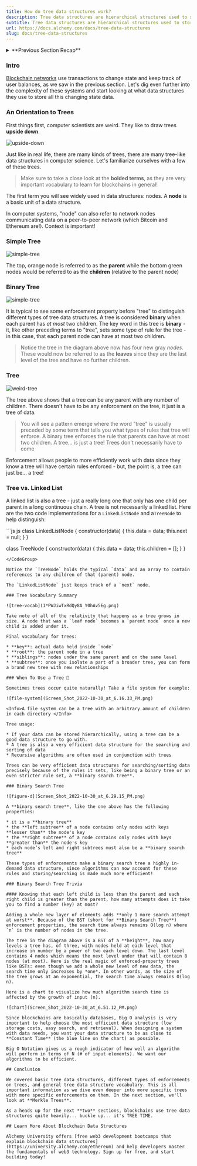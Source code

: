 ```yaml
---
title: How do tree data structures work?
description: Tree data structures are hierarchical structures used to store and organize data. They consist of nodes, with a parent-child relationship, and can have different enforcements such as being binary or a binary search tree.
subtitle: Tree data structures are hierarchical structures used to store and organize data. They consist of nodes, with a parent-child relationship, and can have different enforcements such as being binary or a binary search tree.
url: https://docs.alchemy.com/docs/tree-data-structures
slug: docs/tree-data-structures
---
```


<details>
<summary>**Previous Section Recap**</summary>

In the previous section, we looked at how Bitcoin and Ethereum keep \[track of user balances]\():

* **Account-based Model**:

  * Used by [Ethereum](/docs/what-is-ethereum); we are familiar with this model since traditional banks also use it
  * Keeps track of an overall user state which includes balance (ie. Alice has $17.76)

* **UTXO** (Unspent Transaction Outputs): - Cash-like system of balance tracking used by Bitcoin - All the UTXOs are stored in a [global UTXO set](https://www.blockchain.com/explorer/charts/utxo-count)

</details>

### Intro

[Blockchain networks](/docs/what-are-blockchain-networks) use transactions to change state and keep track of user balances, as we saw in the previous section. Let's dig even further into the complexity of these systems and start looking at what data structures they use to store all this changing state data.

### An Orientation to Trees

First things first, computer scientists are weird. They like to draw trees **upside down**.

![upside-down](Screen_Shot_2022-11-30_at_3.25.06_PM.png)

Just like in real life, there are many kinds of trees, there are many tree-like data structures in computer science. Let's familiarize ourselves with a few of these trees.

> Make sure to take a close look at the **bolded terms**, as they are very important vocabulary to learn for blockchains in general!

The first term you will see widely used in data structures: nodes. A **node** is a basic unit of a data structure.

<Info>
  In computer systems, "node" can also refer to network nodes communicating data
  on a peer-to-peer network (which Bitcoin and Ethereum are!). Context is
  important!
</Info>

### Simple Tree

![simple-tree](Screen_Shot_2022-10-29_at_4.06.17_PM.png)

The top, orange node is referred to as the **parent** while the bottom green nodes would be referred to as the **children** (relative to the parent node)

### Binary Tree

![simple-tree](Screen_Shot_2022-10-29_at_4.06.30_PM.png)

It is typical to see some enforcement property before "tree" to distinguish different types of tree data structures. A tree is considered **binary** when each parent has *at most* two children. The key word in this tree is **binary** - it, like other preceding terms to "tree", sets some type of rule for the tree - in this case, that each parent node can have at most two children.

> Notice the tree in the diagram above now has four new gray *nodes*. These would now be referred to as the **leaves** since they are the last level of the tree and have no further children.

### Tree

![weird-tree](Screen_Shot_2022-10-29_at_4.06.40_PM.png)

The tree above shows that a tree can be any parent with any number of children. There doesn't have to be any enforcement on the tree, it just is a tree of data.

> You will see a pattern emerge where the word "tree" is usually preceded by some term that tells you what types of rules that tree will enforce. A binary tree enforces the rule that parents can have at most two children. A tree... is just a tree! Trees don't necessarily have to come

Enforcement allows people to more efficiently work with data since they know a tree will have certain rules enforced - but, the point is, a tree can just be... a tree!

### Tree vs. Linked List

A linked list is also a tree - just a really long one that only has one child per parent in a long continuous chain. A tree is not necessarily a linked list. Here are the two code implementations for a `LinkedListNode` and a`TreeNode` to help distinguish:

<CodeGroup>
  ```js js
  class LinkedListNode {
          constructor(data) {
              this.data = data;
              this.next = null;
          }
  }

  class TreeNode {
  constructor(data) {
  this.data = data;
  this.children = [];
  }
  }

  ```
</CodeGroup>

Notice the `TreeNode` holds the typical `data` and an array to contain references to any children of that (parent) node.

The `LinkedListNode` just keeps track of a `next` node.

### Tree Vocabulary Summary

![tree-vocab](1*PWJiwTxRdQy8A_Y0hAv5Eg.png)

Take note of all of the relativity that happens as a tree grows in size. A node that was a `leaf node` becomes a `parent node` once a new child is added under it.

Final vocabulary for trees:

* **key**: actual data held inside `node`
* **root**: the parent node in a tree
* **siblings**: nodes under the same parent and on the same level
* **subtree**: once you isolate a part of a broader tree, you can form a brand new tree with new relationships

### When To Use a Tree 🌲

Sometimes trees occur quite naturally! Take a file system for example:

![file-system](Screen_Shot_2022-10-30_at_6.16.33_PM.png)

<Info>A file system can be a tree with an arbitrary amount of children in each directory </Info>

Tree usage:

* If your data can be stored hierarchically, using a tree can be a good data structure to go with.
* A tree is also a very efficient data structure for the searching and sorting of data
* Recursive algorithms are often used in conjunction with trees

Trees can be very efficient data structures for searching/sorting data precisely because of the rules it sets, like being a binary tree or an even stricter rule set, a **binary search tree**.

### Binary Search Tree

![figure-d](Screen_Shot_2022-10-30_at_6.29.15_PM.png)

A **binary search tree**, like the one above has the following properties:

* it is a **binary tree**
* the **left subtree** of a node contains only nodes with keys **lesser than** the node's key
* the **right subtree** of a node contains only nodes with keys **greater than** the node's key
* each node’s left and right subtrees must also be a **binary search tree**

These types of enforcements make a binary search tree a highly in-demand data structure, since algorithms can now account for these rules and storing/searching is made much more efficient!

### Binary Search Tree Trivia

#### Knowing that each left child is less than the parent and each right child is greater than the parent, how many attempts does it take you to find a number (key) at most?

Adding a whole new layer of elements adds **only 1 more search attempt at worst**. Because of the BST (short for **Binary Search Tree**) enforcement properties, the search time always remains O(log n) where `n` is the number of nodes in the tree.

The tree in the diagram above is a BST of a **height**, how many levels a tree has, of three, with nodes held at each level that increase in number by a power of two each level down. The last level contains 4 nodes which means the next level under that will contain 8 nodes (at most). Here is the real magic of enforced-property trees like BSTs: even though we add a whole new level of new data, the search time only increases by *one*. In other words, as the size of the tree grows at an exponential, the search time always remains O(log n).

Here is a chart to visualize how much algorithm search time is affected by the growth of input (n).

![chart](Screen_Shot_2022-10-30_at_6.51.12_PM.png)

Since blockchains are basically databases, Big O analysis is very important to help choose the most efficient data structure (low storage costs, easy search, and retrieval). When designing a system with data needs, you want your data structure to be as close to **Constant Time** (the blue line on the chart) as possible.

Big O Notation gives us a rough indicator of how well an algorithm will perform in terms of N (# of input elements). We want our algorithms to be efficient.

## Conclusion

We covered basic tree data structures, different types of enforcements on trees, and general tree data structure vocabulary. This is all important information as we dive even deeper into more specific trees with more specific enforcements on them. In the next section, we'll look at **Merkle Trees**.

As a heads up for the next **two** sections, blockchains use tree data structures quite heavily... buckle up... it's TREE TIME.

## Learn More About Blockchain Data Structures

Alchemy University offers [free web3 development bootcamps that explain blockchain data structures](https://university.alchemy.com/ethereum) and help developers master the fundamentals of web3 technology. Sign up for free, and start building today!
